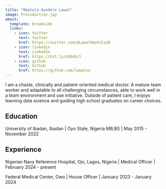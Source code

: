 ```yaml
---
title: "Omotola Ayodele Lawal"
image: Preinduction.jpg
about:
  template: broadside
  links:
    - icon: twitter
      text: Twitter
      href: https://twitter.com/@LawalOmotola20
    - icon: linkedin
      text: LinkedIn
      href: https://bit.ly/4bQdkil
    - icon: github
      text: Github
      href: https://github.com/lawaloa
---
```


I am a chaste, clinically and patient-oriented medical doctor. A mature team worker and adaptable to all challenging circumstances, able to work well in a team environment and use initiative. Outside of patient care, I enjoys learning data science and guiding high school graduates on career choices.


## Education

University of Ibadan, Ibadan | Oyo State, Nigeria
MB;BS | May 2015 - November 2022

## Experience

Nigerian Navy Reference Hospital, Ojo, Lagos, Nigeria | Medical Officer | February 2024 - present

Federal Medical Center, Owo | House Officer | January 2023 - January 2024